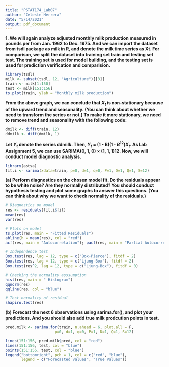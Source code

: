 ```yaml
---
title: "PSTAT174_Lab07"
author: "Celeste Herrera"
date: "5/14/2021"
output: pdf_document
---
```


**1. We will again analyze adjusted monthly milk production measured in pounds per from Jan. 1962 to Dec. 1975. And we can import the dataset from tsdl package as milk in R, and denote the milk time series as Xt. For comparison, we split the dataset into training set train and testing set test. The training set is used for model building, and the testing set is used for prediction verification and comparision.**

```r
library(tsdl)
milk <- subset(tsdl, 12, "Agriculture")[[3]] 
train <- milk[1:150]
test <- milk[151:156]
ts.plot(train, ylab = "Monthly milk production")
```

**From the above graph, we can conclude that $X_{t}$ is non-stationary because of the upward trend and seasonality. (You can think about whether we need to transform the series or not.) To make it more stationary, we need to remove trend and seasonality with the following code:**

```r
dmilk <- diff(train, 12) 
ddmilk <- diff(dmilk, 1)
```

**Let $Y_{t}$ denote the series ddmilk. Then, $Y_{t}$ = (1 - B)(1 - $B^{12}$)$X_{t}$. As Lab Assignment 5, we can use SARIMA(0, 1, 0) × (1, 1, 1)12. Now, we will conduct model diagnostic analysis.**

```r
library(astsa)
fit.i <- sarima(xdata=train, p=0, d=1, q=0, P=1, D=1, Q=1, S=12)
```

**(a) Perform diagnostics on the chosen model fit. Do the residuals appear to be white noise? Are they normally distributed? You should conduct hypothesis testing and plot some graphs to answer this questions. (You can think about why we want to check normality of the residuals.)**

```r
# Diagnostics on model
res <- residuals(fit.i$fit)
mean(res)
var(res)

# Plots on model
ts.plot(res, main = "Fitted Residuals")
abline(h = mean(res), col = "red")
acf(res, main = "Autocorrelation"); pacf(res, main = "Partial Autocorrelation")

# Independence test
Box.test(res, lag = 12, type = c("Box-Pierce"), fitdf = 2)
Box.test(res, lag = 12, type = c("Ljung-Box"), fitdf = 2)
Box.test(res^2, lag = 12, type = c("Ljung-Box"), fitdf = 0)

# Checking the normality asssumption
hist(res, main = " Histogram")
qqnorm(res)
qqline(res, col = "blue")

# Test normality of residual
shapiro.test(res)
```

**(b) Forecast the next 6 observations using sarima.for(), and plot your predictions. And you should also add true milk prodcution points in test.**

```r
pred.milk <- sarima.for(train, n.ahead = 6, plot.all = F,
                      p=0, d=1, q=0, P=1, D=1, Q=1, S=12)

lines(151:156, pred.milk$pred, col = "red")
lines(151:156, test, col = "blue")
points(151:156, test, col = "blue")
legend("bottomright", pch = 1, col = c("red", "blue"),
       legend = c("Forecasted values", "True Values"))

```